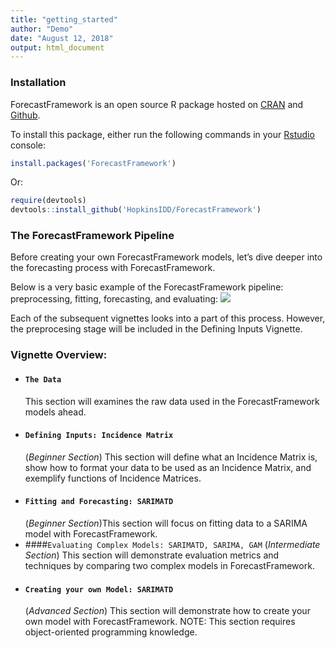```yaml
---
title: "getting_started"
author: "Demo"
date: "August 12, 2018"
output: html_document
---
```


### Installation
ForecastFramework is an open source R package hosted on [CRAN](https://cran.r-project.org/web/packages/ForecastFramework/index.html) and [Github](https://github.com/HopkinsIDD/ForecastFramework). 

To install this package, either run the following commands in your [Rstudio](https://www.rstudio.com/) console:
```r
install.packages('ForecastFramework')
```
Or:
```r
require(devtools)
devtools::install_github('HopkinsIDD/ForecastFramework')
```


### The ForecastFramework Pipeline
Before creating your own ForecastFramework models, let's dive deeper into the forecasting process with ForecastFramework.

Below is a very basic example of the ForecastFramework pipeline: preprocessing, fitting, forecasting, and evaluating:
<img src="images/ff_pipeline.png" class="large">

Each of the subsequent vignettes looks into a part of this process. However, the preprocesing stage will be included in the Defining Inputs Vignette.

### Vignette Overview:
* #### `The Data`
This section will examines the raw data used in the ForecastFramework models ahead.
* #### `Defining Inputs: Incidence Matrix`
(*Beginner Section*) This section will define what an Incidence Matrix is, show how to format your data to be used as an Incidence Matrix, and exemplify functions of Incidence Matrices.
* #### `Fitting and Forecasting: SARIMATD`
(*Beginner Section*)This section will focus on fitting data to a SARIMA model with ForecastFramework.
* ####`Evaluating Complex Models: SARIMATD, SARIMA, GAM`
(*Intermediate Section*) This section will demonstrate evaluation metrics and techniques by comparing two complex models in ForecastFramework.
* #### `Creating your own Model: SARIMATD`
(*Advanced Section*) This section will demonstrate how to create your own model with ForecastFramework. NOTE: This section requires object-oriented programming knowledge.
